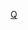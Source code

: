 {{asbox
|image=Gb1508 illustration.jpg
|category=類星體小作品
|subject=與[[類星體]]相關的
|name=Template:Quasar-stub
}}<noinclude>
[[Category:天文學小作品模板|Q]]</noinclude>